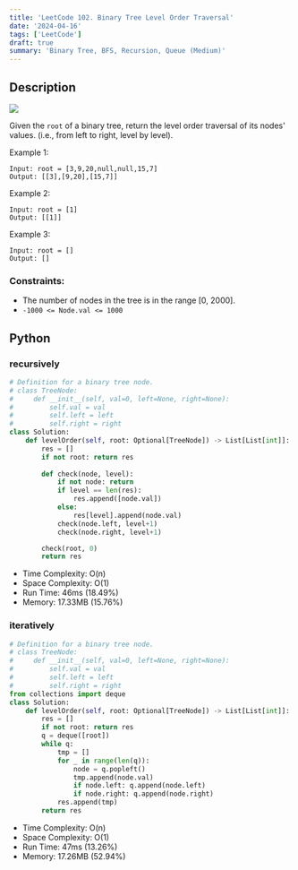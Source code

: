 ```yaml
---
title: 'LeetCode 102. Binary Tree Level Order Traversal'
date: '2024-04-16'
tags: ['LeetCode']
draft: true
summary: 'Binary Tree, BFS, Recursion, Queue (Medium)'
---
```


## Description

[![](https://img.shields.io/badge/Medium-yellow)](https://leetcode.com/problems/binary-tree-level-order-traversal/)

Given the `root` of a binary tree, return the level order traversal of its nodes' values. (i.e., from left to right, level by level).

Example 1:
```
Input: root = [3,9,20,null,null,15,7]
Output: [[3],[9,20],[15,7]]
```

Example 2:
```
Input: root = [1]
Output: [[1]]
```

Example 3:
```
Input: root = []
Output: []
```

### Constraints:

- The number of nodes in the tree is in the range [0, 2000].
- `-1000 <= Node.val <= 1000`

## Python

### recursively

```python
# Definition for a binary tree node.
# class TreeNode:
#     def __init__(self, val=0, left=None, right=None):
#         self.val = val
#         self.left = left
#         self.right = right
class Solution:
    def levelOrder(self, root: Optional[TreeNode]) -> List[List[int]]:
        res = []
        if not root: return res
        
        def check(node, level):
            if not node: return
            if level == len(res):
                res.append([node.val])
            else:
                res[level].append(node.val)
            check(node.left, level+1)
            check(node.right, level+1)

        check(root, 0)
        return res
```
- Time Complexity: O(n)
- Space Complexity: O(1)
- Run Time: 46ms (18.49%)
- Memory: 17.33MB (15.76%)

### iteratively

```python
# Definition for a binary tree node.
# class TreeNode:
#     def __init__(self, val=0, left=None, right=None):
#         self.val = val
#         self.left = left
#         self.right = right
from collections import deque
class Solution:
    def levelOrder(self, root: Optional[TreeNode]) -> List[List[int]]:
        res = []
        if not root: return res
        q = deque([root])
        while q:
            tmp = []
            for _ in range(len(q)):    
                node = q.popleft()
                tmp.append(node.val)
                if node.left: q.append(node.left)
                if node.right: q.append(node.right)
            res.append(tmp)
        return res
```
- Time Complexity: O(n)
- Space Complexity: O(1)
- Run Time: 47ms (13.26%)
- Memory: 17.26MB (52.94%)
